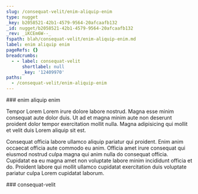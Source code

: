 ```yaml
---
slug: /consequat-velit/enim-aliquip-enim
type: nugget
_key: b2058521-42b1-4579-9564-20afcaafb132
_id: nugget/b2058521-42b1-4579-9564-20afcaafb132
_rev: _iKCEm6W--_
fspath: blah/consequat-velit/enim-aliquip-enim.md
label: enim aliquip enim
pageRefs: {}
breadcrumbs:
  - - label: consequat-velit
      shortlabel: null
      _key: '12409970'
paths:
  - /consequat-velit/enim-aliquip-enim
---
```


<NuggetArea>
<Nugget slug="/consequat-velit/enim-aliquip-enim" type="nugget" _key="b2058521-42b1-4579-9564-20afcaafb132" _id="nugget/b2058521-42b1-4579-9564-20afcaafb132" _rev="_iKCEm6W--_" fspath="blah/consequat-velit/enim-aliquip-enim.md" label="enim aliquip enim" paths="/consequat-velit/enim-aliquip-enim">
<NuggetBody>
### enim aliquip enim

Tempor Lorem Lorem irure dolore labore nostrud. Magna esse minim consequat aute dolor duis. Ut ad et magna minim aute non deserunt proident dolor tempor exercitation mollit nulla. Magna adipisicing qui mollit et velit duis Lorem aliquip sit est.

Consequat officia labore ullamco aliquip pariatur qui proident. Enim anim occaecat officia aute commodo eu anim. Officia amet irure consequat qui eiusmod nostrud culpa magna qui anim nulla do consequat officia. Cupidatat ea eu magna amet non voluptate labore minim incididunt officia et do. Proident labore qui mollit ullamco cupidatat exercitation duis voluptate pariatur culpa Lorem cupidatat laborum.

</NuggetBody>
<Breadcrumbs>
<Crumbs>
<Crumb _key="12409970" label="consequat-velit" />
</Crumbs>
</Breadcrumbs>
</Nugget>

<NuggetsInbound>
</NuggetsInbound>
<NuggetsOutbound>
</NuggetsOutbound>
</NuggetArea>
<PassagesInbound>
<Passage direction="inbound" type="passage" _key="12409970" _id="passage/12409970" _rev="_iKCEm2m--A" label="consequat-velit" passage="consequat-velit" fspath="blah/consequat-velit" paths="/consequat-velit" slug="/consequat-velit">
<NuggetBody>
### consequat-velit

</NuggetBody>
</Passage>

</PassagesInbound>
<PassagesOutbound>
</PassagesOutbound>